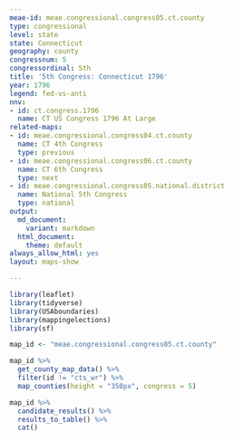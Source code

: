 ```yaml
---
meae-id: meae.congressional.congress05.ct.county
type: congressional
level: state
state: Connecticut
geography: county
congressnum: 5
congressordinal: 5th
title: '5th Congress: Connecticut 1796'
year: 1796
legend: fed-vs-anti
nnv:
- id: ct.congress.1796
  name: CT US Congress 1796 At Large
related-maps:
- id: meae.congressional.congress04.ct.county
  name: CT 4th Congress
  type: previous
- id: meae.congressional.congress06.ct.county
  name: CT 6th Congress
  type: next
- id: meae.congressional.congress05.national.district
  name: National 5th Congress
  type: national
output:
  md_document:
    variant: markdown
  html_document:
    theme: default
always_allow_html: yes
layout: maps-show

---
```


```r
library(leaflet)
library(tidyverse)
library(USAboundaries)
library(mappingelections)
library(sf)

map_id <- "meae.congressional.congress05.ct.county"
```

<div class="map">

```r
map_id %>%
  get_county_map_data() %>%
  filter(id != "cts_wr") %>% 
  map_counties(height = "350px", congress = 5)
```

</div>

<div class="results-table">

```r
map_id %>%
  candidate_results() %>%
  results_to_table() %>%
  cat()
```

</div>
